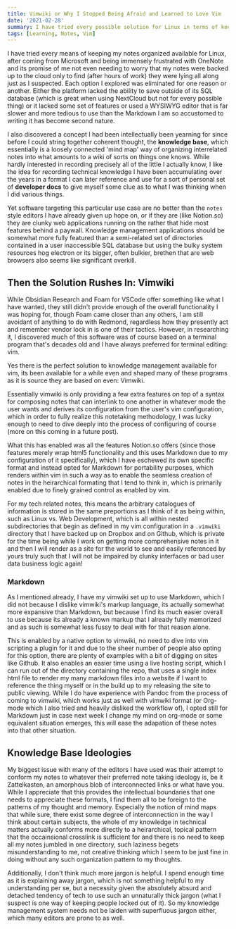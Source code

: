 ```yaml
---
title: Vimwiki or Why I Stopped Being Afraid and Learned to Love Vim
date: '2021-02-28'
summary: I have tried every possible solution for Linux in terms of keeping notes and everything I have tried has been an utter disaster, until I learned about VimWiki and gave it a shot. So begins my descent into vim.
tags: [Learning, Notes, Vim]
---
```


I have tried every means of keeping my notes organized available for Linux, after coming from Microsoft and being immensely frustrated with OneNote and its promise of me not even
needing to worry that my notes were backed up to the cloud only to find (after hours of work) they were lying all along just as I suspected. Each option I explored was eliminated for
one reason or another. Either the platform lacked the ability to save outside of its SQL database (which is great when using NextCloud but not for every possible thing) or it
lacked some set of features or used a WYSIWYG editor that is far slower and more tedious to use than the Markdown I am so accustomed to writing it has become second nature.

I also discovered a concept I had been intellectually been yearning for since before I could string together coherent thought, the **knowledge base**, which essentially is a loosely
connected 'mind map' way of organizing interrelated notes into what amounts to a wiki of sorts on things one knows. While hardly interested in recording precisely all of the little
I actually know, I like the idea for recording technical knowledge I have been accumulating over the years in a format I can later reference and use for a sort of personal set of
**developer docs** to give myself some clue as to what I was thinking when I did various things.

Yet software targeting this particular use case are no better than the `notes` style editors I have already given up hope on, or if they are (like Notion.so) they are clunky web
applications running on the rather that hide most features behind a paywall. Knowledge management applications should be somewhat more fully featured than a semi-related set of directories
contained in a user inaccessible SQL database but using the bulky system resources hog electron or its bigger, often bulkier, brethen that are web browsers also seems like significant overkill.

## Then the Solution Rushes In: Vimwiki

While Obsidian Research and Foam for VSCode offer something like what I have wanted, they still didn't provide enough of the overall functionality I was hoping for, though Foam came closer than
any others, I am still avoidant of anything to do with Redmond, regardless how they presently act and remember vendor lock in is one of their tactics. However, in researching it,
I discovered much of this software was of course based on a terminal program that's decades old and I have always preferred for terminal editing: vim.

Yes there is the perfect solution to knowledge management available for vim, its been available for a while even and shaped many of these programs as it is source they are based on even: Vimwiki.

Essentially vimwiki is only providing a few extra features on top of a syntax for composing notes that can interlink to one another in whatever mode the user wants and derives its configuration from the user's vim configuration, which in order to fully realize this notetaking methodology, I was lucky enough to need to dive deeply into the process of configuring of course (more on this coming in a future post).

What this has enabled was all the features Notion.so offers (since those features merely wrap html5 functionality and this uses Markdown due to my configuration of it specifically), which I have eschewed its own specific format and instead opted for Markdown for portability purposes, which renders within vim in such a way as to enable the seamless creation of notes in the heirarchical formating that I tend to think in, which is primarily enabled due to finely grained control as enabled by vim.

For my tech related notes, this means the arbitrary catalogues of information is stored in the same preportions as I think of it as being within, such as Linux vs. Web Development, which is all within nested subdirectories that begin as defined in my vim configuration in a `.vimwiki` directory that I have backed up on Dropbox and on Github, which is private for the time being while I work on getting more comprehensive notes in it and then I will render as a site for the world to see and easily referenced by yours truly such that I will not be impaired by clunky interfaces or bad user data business logic again!

### Markdown

As I mentioned already, I have my vimwiki set up to use Markdown, which I did not because I dislike vimwiki's markup language, its actually somewhat more expansive than Markdown, but because I find its much easier overall to use because its already a known markup that I already fully memorized and as such is somewhat less fussy to deal with for that reason alone.

This is enabled by a native option to vimwiki, no need to dive into vim scripting a plugin for it and due to the sheer number of people also opting for this option, there are plenty of examples with a bit of digging on sites like Github. It also enables an easier time using a live hosting script, which I can run out of the directory containing the repo, that uses a single index html file to render my many markdown files into a website if I want to reference the thing myself or in the build up to my releasing the site to public viewing. While I do have experience with Pandoc from the process of coming to vimwiki, which works just as well with vimwiki format (or Org-mode which I also tried and heavily disliked the workflow of), I opted still for Markdown just in case next week I change my mind on org-mode or some equivalent situation emerges, this will ease the adapation of these notes into that other situation.


## Knowledge Base Ideologies

My biggest issue with many of the editors I have used was their attempt to conform my notes to whatever their preferred note taking ideology is, be it Zattelkasten, an amorphous blob of interconnected links or what have you. While I appreciate that this provides the intellectual boundaries that one needs to appreciate these formats, I find them all to be foreign to the patterns of my thought and memory. Especially the notion of mind maps that while sure, there exist some degree of interconnection in the way I think about certain subjects, the whole of my knowledge in technical matters actually conforms more directly to a heirarchical, topical pattern that the occainsional crosslink is sufficient for and there is no need to keep all my notes jumbled in one directory, such laziness begets misunderstanding to me, not creative thinking which I seem to be just fine in doing without any such organization pattern to my thoughts. 

Additionally, I don't think much more jargon is helpful. I spend enough time as it is explaining away jargon, which is not something helpful to my understanding per se, but a necessity given the absolutely absurd and detached tendency of tech to use such an unnaturally thick jargon (what I suspect is one way of keeping people locked out of it). So my knowledge management system needs not be laiden with superfluous jargon either, which many editors are prone to as well. 
